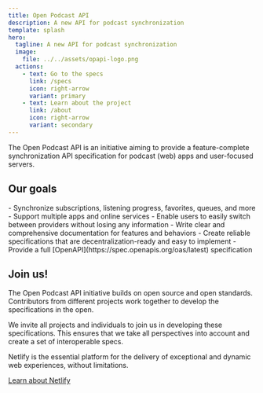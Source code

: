 ```yaml
---
title: Open Podcast API
description: A new API for podcast synchronization
template: splash
hero:
  tagline: A new API for podcast synchronization
  image:
    file: ../../assets/opapi-logo.png
  actions:
    - text: Go to the specs
      link: /specs
      icon: right-arrow
      variant: primary
    - text: Learn about the project
      link: /about
      icon: right-arrow
      variant: secondary
---
```


The Open Podcast API is an initiative aiming to provide a feature-complete synchronization API specification for podcast (web) apps and user-focused servers.

## Our goals

<CardGrid>
  <Card title="For users" icon="star">
    - Synchronize subscriptions, listening progress, favorites, queues, and more
    - Support multiple apps and online services
    - Enable users to easily switch between providers without losing any information
  </Card>
  <Card title="For developers" icon="laptop">
    - Write clear and comprehensive documentation for features and behaviors
    - Create reliable specifications that are decentralization-ready and easy to implement
    - Provide a full [OpenAPI](https://spec.openapis.org/oas/latest) specification
  </Card>
</CardGrid>

## Join us!

The Open Podcast API initiative builds on open source and open standards. Contributors from different projects work together to develop the specifications in the open.

We invite all projects and individuals to join us in developing these specifications. This ensures that we take all perspectives into account and create a set of interoperable specs.

<CardGrid>
  <LinkCard title="Join the chatroom on Matrix" href="https://matrix.to/#/!ZHdcrdWSgxXRREuJdU:matrix.org" />
  <LinkCard title="Give input in our GitHub discussions" href="https://github.com/orgs/OpenPodcastAPI/discussions/categories/problem-definitions-solutions" />
  <LinkCard title="Add our monthly meeting to your calendar" href="https://github.com/orgs/OpenPodcastAPI/discussions/15" />
</CardGrid>

<NetlifyCallout title="Powered by">

Netlify is the essential platform for the delivery of exceptional and dynamic web experiences, without limitations.

[Learn about Netlify](https://www.netlify.com/)

</NetlifyCallout>
